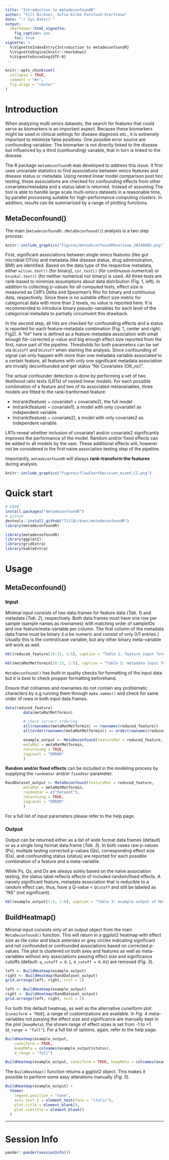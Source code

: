 ```yaml
---
title: "Introduction to metadeconfoundR"
author: "Till Birkner, Sofia Kirke Forslund-Startceva"
date: "`r Sys.Date()`"
output:
  rmarkdown::html_vignette:
    fig_caption: yes
    toc: true
vignette: >
  %\VignetteIndexEntry{Introduction to metadeconfoundR}
  %\VignetteEngine{knitr::rmarkdown}
  %\VignetteEncoding{UTF-8}
---
```


```r
knitr::opts_chunk$set(
  collapse = TRUE,
  comment = "#>",
  fig.align = "center"
)
```


# Introduction

When analyzing multi omics datasets, the search for features that could serve as biomarkers is an important aspect. Because these biomarkers might be used in clinical settings for disease diagnosis etc., it is extremely important to minimize false positives. One possible error source are confounding variables: The biomarker is not directly linked to the disease but influenced by a third (confounding) variable, that in turn is linked to the disease.

The R package `metadeconfoundR` was developed to address this issue. It first uses univariate statistics to find associations between omics features and disease status or metadata. Using nested linear model comparison post hoc testing, those associations are checked for confounding effects from other covariates/metadata and a status label is returned. Instead of assuming The tool is able to handle large scale multi-omics datasets in a reasonable time, by parallel processing suitable for high-performance computing clusters. In addition, results can be summarized by a range of plotting functions.

## MetaDeconfound()

The main (`metadeconfoundR::MetaDeconfound()`) analysis is a two step process:

```r
knitr::include_graphics("Figures/metadeconfoundROverview_20240605.png")
```

First, significant associations between single omics features (like gut microbial OTUs) and metadata (like disease status, drug administration, BMI) are identified. Based on the data type of the respective metadata, either `wilcox.test()` (for binary), `cor.test()` (for continuous numerical) or `kruskal.test()` (for neither numerical nor binary) is used. All three tests are rank-based to minimize assumptions about data distribution (Fig. 1, left). In addition to collecting p-values for all computed tests, effect size is measured as Cliff's Delta and Spearman's Rho for binary and continuous data, respectively. Since there is no suitable effect size metric for categorical data with more than 2 levels, no value is reported here. It is recommended to introduce binary pseudo-variables for each level of the categorical metadata to partially circumvent this drawback.

In the second step, all hits are checked for confounding effects and a status is reported for each feature-metadata combination (Fig. 1, center and right; Fig2). A "hit" here is defined as a feature-metadata association with small enough fdr-corrected p-value and big enough  effect size reported from the first, naive part of the pipeline. Thresholds for both parameters can be set via `QCutoff` and `DCutoff` when starting the analysis. Since confounding of signal can only happen with more than one metadata variable associated to a certain feature, all features with only one significant metadata association are trivially deconfounded and get status "No Covariates (OK_nc)". 

The actual confounder detection is done by performing a set of two likelihood ratio tests (LRTs) of nested linear models. For each possible combination of a feature and two of its associated metavariables, three models are fitted to the rank-tranformed feature:


* lm(rank(feature) ~ covariate1 + covariate2),  the full model
* lm(rank(feature) ~ covariate1), a model with only covariate1 as independent variable
* lm(rank(feature) ~ covariate2), a model with only covariate2 as independent variable.

LRTs reveal whether inclusion of covariate1 and/or covariate2 significantly improves the performance of the model. Random and/or fixed effects can be added to all models by the user. These additional effects will, however not be considered in the first naive association testing step of the pipeline.

Importantly, `metadeconfoundR` will always **rank-transform the features** during analysis. 


```r
knitr::include_graphics("Figures/flowChartDecision_mixed_CI.png")
```


# Quick start

```r
# CRAN 
install.packages("metadeconfoundR")
# github
devtools::install_github("TillBirkner/metadeconfoundR")
library(metadeconfoundR)
```

```r
library(metadeconfoundR)
library(ggplot2)
library(gridExtra)
library(kableExtra)
```

# Usage

## MetaDeconfound()

### Input

Minimal input consists of two data.frames for feature data (_Tab. 1_) and metadata (_Tab. 2_), respectively. Both data.frames must have one row per sample (sample names as rownames) with matching order of sampleIDs and one feature/meta-variable per column. The first column of the metadata data.frame must be binary (i.e be numeric and consist of only 0/1 entries.) Usually this is the control/case variable, but any other binary meta-variable will work as well.


```r
kbl(reduced_feature[10:15, 1:5], caption = "Table 1: feature input format example")
```

```r
kbl(metaMatMetformin[10:15, 1:5], caption = "Table 2: metadata input format example")
```

`MetaDeconfound()` has built-in quality checks for formatting of the input data but it is best to check propper formatting beforehand.

Ensure that colnames and rownames do not contain any problematic characters by e.g running them through `make.names()` and check for same order of rows in both input data.frames.


```r
data(reduced_feature)
		data(metaMatMetformin)

		# check correct ordering
		all(rownames(metaMatMetformin) == rownames(reduced_feature))
		all(order(rownames(metaMatMetformin)) == order(rownames(reduced_feature)))

		example_output <- MetaDeconfound(featureMat = reduced_feature,
		metaMat = metaMatMetformin,
		returnLong = TRUE,
		logLevel = "ERROR"
		)
```


**Random and/or fixed effects** can be included in the modeling process by supplying the `randomVar` and/or `fixedVar` parameter.


```r
RandDataset_output <- MetaDeconfound(featureMat = reduced_feature,
		metaMat = metaMatMetformin,
		randomVar = c("Dataset"),
		returnLong = TRUE,
		logLevel = "ERROR"
		)
```

For a full list of input parameters please refer to the help page.

### Output

Output can be returned either as a list of wide format data.frames (default) or as a single long format data.frame (_Tab. 3_). In both cases raw p-values (Ps), multiple testing corrected p-values (Qs), corresponding effect size (Ds), and confounding status (status) are reported for each possible combination of a feature and a meta-variable.

While Ps, Qs, and Ds are always solely based on the naive association testing, the status label reflects effects of included random/fixed effects. A naively significant feature, metadata association that is reducible to a random effect can, thus, have a Q-value < `QCutoff` and still be labeled as "NS" (not significant).

```r
kbl(example_output[1:5, 1:6], caption = "Table 3: example output of MetadDeconfound()")
```

## BuildHeatmap()

Minimal input consists only of an output object from the main `MetaDeconfound()` function. This will return in a ggplot2 heatmap with effect size as tile color and black asterisks or grey circles indicating significant and not confounded or confounded associations based on corrected p-values. The plot is clustered on both axes and features as well as meta-variables without any associations passing effect size and significance cutoffs (default: `q_cutoff = 0.1`, `d_cutoff = 0.01`) are removed (_Fig. 3_). 

```r
left <- BuildHeatmap(example_output)
right <- BuildHeatmap(RandDataset_output)
grid.arrange(left, right, ncol = 2)
```

```r
left <- BuildHeatmap(example_output)
right <- BuildHeatmap(RandDataset_output)
grid.arrange(left, right, ncol = 2)
```


For both this default heatmap, as well as the alternative cuneiform plot (`cuneiform = TRUE`), a range of customizations are available. In _Fig. 4_ meta-variables not passing the effect size and significance are manually kept in the plot (`keepMeta`), the shown range of effect sizes is set from -1 to +1 (`d_range = "full"`). For a full list of options, again, refer to the help page.

```r
BuildHeatmap(example_output,
	cuneiform = TRUE,
	keepMeta = colnames(example_output$status),
	d_range = "full")
```

```r
BuildHeatmap(example_output, cuneiform = TRUE, keepMeta = colnames(example_output$status), d_range = "full")
```

The `BuildHeatmap()` function returns a ggplot2 object. This makes it possible to perform some easy alterations manually (_Fig. 5_).

```r
BuildHeatmap(example_output) +
  theme(
    legend.position = "none",
    axis.text.y = element_text(face = "italic"),
    plot.title = element_blank(),
    plot.subtitle = element_blank()
  )
```


***

# Session Info

```r
pander::pander(sessionInfo())
```

